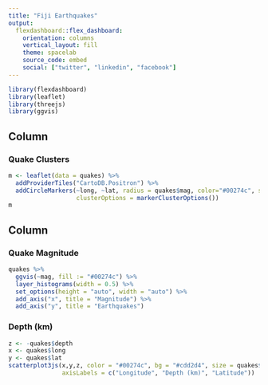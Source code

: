 ```yaml
---
title: "Fiji Earthquakes"
output: 
  flexdashboard::flex_dashboard:
    orientation: columns
    vertical_layout: fill
    theme: spacelab
    source_code: embed
    social: ["twitter", "linkedin", "facebook"]
---
```


```r
library(flexdashboard)
library(leaflet)
library(threejs)
library(ggvis)
```

Column {data-width=650}
-----------------------------------------------------------------------

### Quake Clusters

```r
m <- leaflet(data = quakes) %>%
  addProviderTiles("CartoDB.Positron") %>%
  addCircleMarkers(~long, ~lat, radius = quakes$mag, color="#00274c", stroke = FALSE, fillOpacity = 0.8, 
                   clusterOptions = markerClusterOptions())
m
```

Column {data-width=350}
-----------------------------------------------------------------------

### Quake Magnitude

```r
quakes %>%
  ggvis(~mag, fill := "#00274c") %>%
  layer_histograms(width = 0.5) %>%
  set_options(height = "auto", width = "auto") %>%
  add_axis("x", title = "Magnitude") %>%
  add_axis("y", title = "Earthquakes")
```

### Depth (km)

```r
z <- -quakes$depth
x <- quakes$long
y <- quakes$lat
scatterplot3js(x,y,z, color = "#00274c", bg = "#cdd2d4", size = quakes$mag,
               axisLabels = c("Longitude", "Depth (km)", "Latitude"))
```

